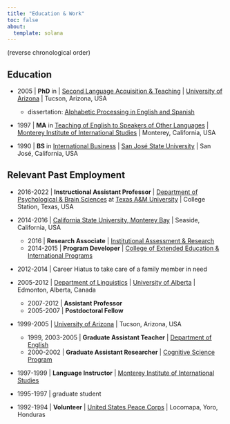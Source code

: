 ```yaml
---
title: "Education & Work"
toc: false
about: 
  template: solana
---
```


(reverse chronological order)

## Education

- 2005 \| **PhD** in \| [Second Language Acquisition & Teaching](https://slat.arizona.edu/) \| [University of Arizona](https://www.arizona.edu/) \| Tucson, Arizona, USA  
  - dissertation: [Alphabetic Processing in English and Spanish](https://repository.arizona.edu/handle/10150/194924)  

- 1997 \| **MA** in [Teaching of English to Speakers of Other Languages](https://www.middlebury.edu/institute/academics/degree-programs/language-education) \| [Monterey Institute of International Studies](https://www.middlebury.edu/institute) \| Monterey, California, USA  

- 1990 \| **BS** in [International Business](https://www.sjsu.edu/cob)  \| [San José State University](https://www.sjsu.edu) \| San José, California, USA  

## Relevant Past Employment

- 2016-2022 \| **Instructional Assistant Professor** \| [Department of Psychological & Brain Sciences](https://liberalarts.tamu.edu/psychology/) at [Texas A&M University](https://www.tamu.edu/) \| College Station, Texas, USA  

- 2014-2016 \| [California State University, Monterey Bay](https://csumb.edu/) \| Seaside, California, USA  
  - 2016 \| **Research Associate** \| [Institutional Assessment & Research](https://csumb.edu/iar/)  
  - 2014-2015 \| **Program Developer** \| [College of Extended Education & International Programs](https://csumb.edu/extended/)  

- 2012-2014 \| Career Hiatus to take care of a family member in need  

- 2005-2012 \| [Department of Linguistics](https://www.ualberta.ca/linguistics/index.html)  \| [University of Alberta](https://www.ualberta.ca/index.html) \| Edmonton, Alberta, Canada  
  - 2007-2012 \| **Assistant Professor**  
  - 2005-2007 \| **Postdoctoral Fellow**  
  
- 1999-2005 \| [University of Arizona](https://www.arizona.edu/) \| Tucson, Arizona, USA  
  - 1999, 2003-2005 \| **Graduate Assistant Teacher** \| [Department of English](https://english.arizona.edu/)  
  - 2000-2002 \| **Graduate Assistant Researcher** \| [Cognitive Science Program](https://science.arizona.edu/cogsci)  
  
- 1997-1999 \| **Language Instructor** \| [Monterey Institute of International Studies](https://www.middlebury.edu/institute)  
- 1995-1997 \| graduate student  
  
- 1992-1994 \| **Volunteer** \| [United States Peace Corps](https://www.peacecorps.gov/) \| Locomapa, Yoro, Honduras